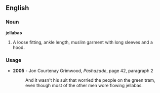 ==English==
===Noun===
{{wikipedia}}
'''jellabas'''

# A loose fitting, ankle length, muslim garment with long sleeves and a hood.

===Usage===
*'''2005''' - Jon Courtenay Grimwood, ''Pashazade'', page 42, paragraph 2
*:And it wasn't his suit that worried the people on the green tram, even though most of the other men wore flowing jellabas.